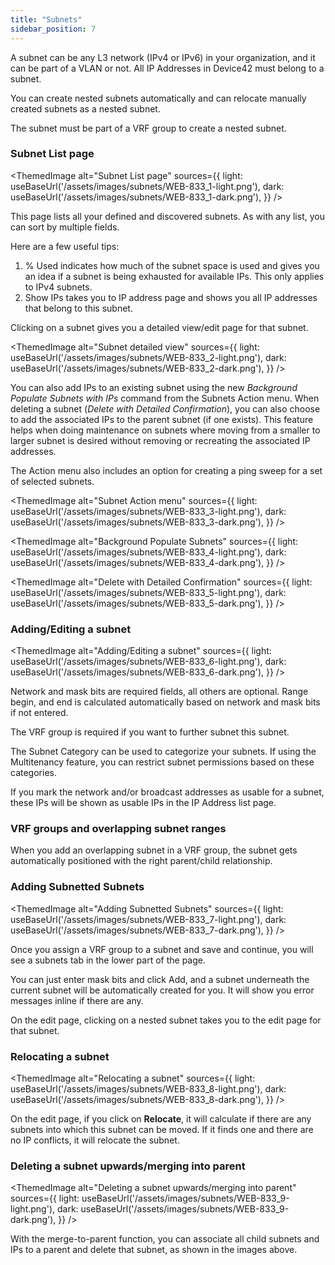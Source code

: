 ```yaml
---
title: "Subnets"
sidebar_position: 7
---
```



A subnet can be any L3 network (IPv4 or IPv6) in your organization, and it can be part of a VLAN or not. All IP Addresses in Device42 must belong to a subnet.

You can create nested subnets automatically and can relocate manually created subnets as a nested subnet.

The subnet must be part of a VRF group to create a nested subnet.

### Subnet List page

<ThemedImage
  alt="Subnet List page"
  sources={{
    light: useBaseUrl('/assets/images/subnets/WEB-833_1-light.png'),
    dark: useBaseUrl('/assets/images/subnets/WEB-833_1-dark.png'),
  }}
/>

This page lists all your defined and discovered subnets. As with any list, you can sort by multiple fields.

Here are a few useful tips:

1. % Used indicates how much of the subnet space is used and gives you an idea if a subnet is being exhausted for available IPs. This only applies to IPv4 subnets.
2. Show IPs takes you to IP address page and shows you all IP addresses that belong to this subnet.

Clicking on a subnet gives you a detailed view/edit page for that subnet.

<ThemedImage
  alt="Subnet detailed view"
  sources={{
    light: useBaseUrl('/assets/images/subnets/WEB-833_2-light.png'),
    dark: useBaseUrl('/assets/images/subnets/WEB-833_2-dark.png'),
  }}
/>

You can also add IPs to an existing subnet using the new _Background Populate Subnets with IPs_ command from the Subnets Action menu. When deleting a subnet (_Delete with Detailed Confirmation_), you can also choose to add the associated IPs to the parent subnet (if one exists). This feature helps when doing maintenance on subnets where moving from a smaller to larger subnet is desired without removing or recreating the associated IP addresses.

The Action menu also includes an option for creating a ping sweep for a set of selected subnets.

<ThemedImage
  alt="Subnet Action menu"
  sources={{
    light: useBaseUrl('/assets/images/subnets/WEB-833_3-light.png'),
    dark: useBaseUrl('/assets/images/subnets/WEB-833_3-dark.png'),
  }}
/>
 

<ThemedImage
  alt="Background Populate Subnets"
  sources={{
    light: useBaseUrl('/assets/images/subnets/WEB-833_4-light.png'),
    dark: useBaseUrl('/assets/images/subnets/WEB-833_4-dark.png'),
  }}
/>


<ThemedImage
  alt="Delete with Detailed Confirmation"
  sources={{
    light: useBaseUrl('/assets/images/subnets/WEB-833_5-light.png'),
    dark: useBaseUrl('/assets/images/subnets/WEB-833_5-dark.png'),
  }}
/>
 

### Adding/Editing a subnet

<ThemedImage
  alt="Adding/Editing a subnet"
  sources={{
    light: useBaseUrl('/assets/images/subnets/WEB-833_6-light.png'),
    dark: useBaseUrl('/assets/images/subnets/WEB-833_6-dark.png'),
  }}
/>

Network and mask bits are required fields, all others are optional. Range begin, and end is calculated automatically based on network and mask bits if not entered.

The VRF group is required if you want to further subnet this subnet.

The Subnet Category can be used to categorize your subnets. If using the Multitenancy feature, you can restrict subnet permissions based on these categories.

If you mark the network and/or broadcast addresses as usable for a subnet, these IPs will be shown as usable IPs in the IP Address list page.

### VRF groups and overlapping subnet ranges

When you add an overlapping subnet in a VRF group, the subnet gets automatically positioned with the right parent/child relationship.

### Adding Subnetted Subnets

<ThemedImage
  alt="Adding Subnetted Subnets"
  sources={{
    light: useBaseUrl('/assets/images/subnets/WEB-833_7-light.png'),
    dark: useBaseUrl('/assets/images/subnets/WEB-833_7-dark.png'),
  }}
/>

Once you assign a VRF group to a subnet and save and continue, you will see a subnets tab in the lower part of the page.

You can just enter mask bits and click Add, and a subnet underneath the current subnet will be automatically created for you. It will show you error messages inline if there are any.

On the edit page, clicking on a nested subnet takes you to the edit page for that subnet.

### Relocating a subnet

<ThemedImage
  alt="Relocating a subnet"
  sources={{
    light: useBaseUrl('/assets/images/subnets/WEB-833_8-light.png'),
    dark: useBaseUrl('/assets/images/subnets/WEB-833_8-dark.png'),
  }}
/>

On the edit page, if you click on **Relocate**, it will calculate if there are any subnets into which this subnet can be moved. If it finds one and there are no IP conflicts, it will relocate the subnet.

### Deleting a subnet upwards/merging into parent

<ThemedImage
  alt="Deleting a subnet upwards/merging into parent"
  sources={{
    light: useBaseUrl('/assets/images/subnets/WEB-833_9-light.png'),
    dark: useBaseUrl('/assets/images/subnets/WEB-833_9-dark.png'),
  }}
/>

With the merge-to-parent function, you can associate all child subnets and IPs to a parent and delete that subnet, as shown in the images above.
